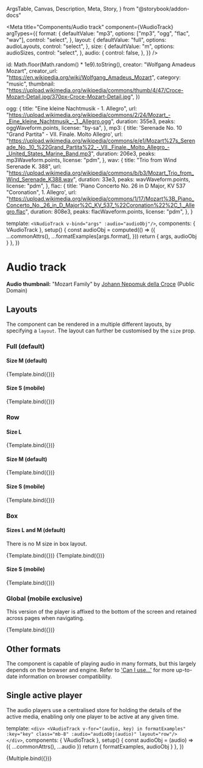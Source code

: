   ArgsTable,
  Canvas,
  Description,
  Meta,
  Story,
} from "@storybook/addon-docs"



<Meta
  title="Components/Audio track"
  component={VAudioTrack}
  argTypes={{
    format: {
      defaultValue: "mp3",
      options: ["mp3", "ogg", "flac", "wav"],
      control: "select",
    },
    layout: {
      defaultValue: "full",
      options: audioLayouts,
      control: "select",
    },
    size: {
      defaultValue: "m",
      options: audioSizes,
      control: "select",
    },
    audio: {
      control: false,
    },
  }}
/>

  id: Math.floor(Math.random() * 1e9).toString(),
  creator: "Wolfgang Amadeus Mozart",
  creator_url: "https://en.wikipedia.org/wiki/Wolfgang_Amadeus_Mozart",
  category: "music",
  thumbnail:
    "https://upload.wikimedia.org/wikipedia/commons/thumb/4/47/Croce-Mozart-Detail.jpg/370px-Croce-Mozart-Detail.jpg",
})

  ogg: {
    title: "Eine kleine Nachtmusik - 1. Allegro",
    url: "https://upload.wikimedia.org/wikipedia/commons/2/24/Mozart_-_Eine_kleine_Nachtmusik_-_1._Allegro.ogg",
    duration: 355e3,
    peaks: oggWaveform.points,
    license: "by-sa",
  },
  mp3: {
    title: 'Serenade No. 10 "Grand Partita" - VII. Finale. Molto Allegro',
    url: "https://upload.wikimedia.org/wikipedia/commons/e/e1/Mozart%27s_Serenade_No._10_%22Grand_Partita%22_-_VII._Finale._Molto_Allegro_-_United_States_Marine_Band.mp3",
    duration: 206e3,
    peaks: mp3Waveform.points,
    license: "pdm",
  },
  wav: {
    title: "Trio from Wind Serenade K. 388",
    url: "https://upload.wikimedia.org/wikipedia/commons/b/b3/Mozart_Trio_from_Wind_Serenade_K388.wav",
    duration: 33e3,
    peaks: wavWaveform.points,
    license: "pdm",
  },
  flac: {
    title: 'Piano Concerto No. 26 in D Major, KV 537 "Coronation", 1. Allegro',
    url: "https://upload.wikimedia.org/wikipedia/commons/1/17/Mozart%3B_Piano_Concerto_No._26_in_D_Major%2C_KV_537_%22Coronation%22%2C_1._Allegro.flac",
    duration: 808e3,
    peaks: flacWaveform.points,
    license: "pdm",
  },
}

  template: `<VAudioTrack v-bind="args" :audio="audioObj"/>`,
  components: { VAudioTrack },
  setup() {
    const audioObj = computed(() => ({
      ...commonAttrs(),
      ...formatExamples[args.format],
    }))
    return { args, audioObj }
  },
})

# Audio track

<Description of={VAudioTrack} />

<ArgsTable of={VAudioTrack} />

**Audio thumbnail:** "Mozart Family" by
[Johann Nepomuk della Croce](https://en.wikipedia.org/wiki/Johann_Nepomuk_della_Croce)
(Public Domain)

## Layouts

The component can be rendered in a multiple different layouts, by specifying a
`layout`. The layout can further be customised by the `size` prop.

### Full (default)

#### Size M (default)

<Canvas>
  <Story
    name="Full (medium)"
    args={
      {
        // layout: 'full', (default)
        // size: 'm', (default)
      }
    }
  >
    {Template.bind({})}
  </Story>
</Canvas>

#### Size S (mobile)

<Canvas>
  <Story
    name="Full (small)"
    args={{
      // layout: 'full', (default)
      size: "s",
    }}
    parameters={{
      viewport: { defaultViewport: "sm" },
    }}
  >
    {Template.bind({})}
  </Story>
</Canvas>

### Row

#### Size L

<Canvas>
  <Story
    name="Row (large)"
    args={{
      layout: "row",
      size: "l",
    }}
  >
    {Template.bind({})}
  </Story>
</Canvas>

#### Size M (default)

<Canvas>
  <Story
    name="Row (medium)"
    args={{
      layout: "row",
      // size: 'm', (default)
    }}
  >
    {Template.bind({})}
  </Story>
</Canvas>

#### Size S (mobile)

<Canvas>
  <Story
    name="Row (small)"
    args={{
      layout: "row",
      size: "s",
    }}
    parameters={{
      viewport: { defaultViewport: "sm" },
    }}
  >
    {Template.bind({})}
  </Story>
</Canvas>

### Box

#### Sizes L and M (default)

There is no M size in box layout.

<Canvas>
  <Story
    name="Box (large)"
    args={{
      layout: "box",
      size: "l",
    }}
  >
    {Template.bind({})}
  </Story>
  <Story
    name="Box (medium)"
    args={{
      layout: "box",
      size: "l",
    }}
  >
    {Template.bind({})}
  </Story>
</Canvas>

#### Size S (mobile)

<Canvas>
  <Story
    name="Box (small)"
    args={{
      layout: "box",
      size: "s",
    }}
    parameters={{
      viewport: { defaultViewport: "sm" },
    }}
  >
    {Template.bind({})}
  </Story>
</Canvas>

### Global (mobile exclusive)

This version of the player is affixed to the bottom of the screen and retained
across pages when navigating.

<Canvas>
  <Story
    name="Global"
    args={{
      layout: "global",
    }}
    parameters={{
      viewport: { defaultViewport: "sm" },
    }}
  >
    {Template.bind({})}
  </Story>
</Canvas>

## Other formats

The component is capable of playing audio in many formats, but this largely
depends on the browser and engine. Refer to
['Can I use...'](https://caniuse.com/?search=audio%20format) for more up-to-date
information on browser compatibility.

## Single active player

The audio players use a centralised store for holding the details of the active
media, enabling only one player to be active at any given time.

  template: `
    <div>
      <VAudioTrack
        v-for="(audio, key) in formatExamples"
        :key="key"
        class="mb-8"
        :audio="audioObj(audio)"
        layout="row"/>
    </div>
  `,
  components: { VAudioTrack },
  setup() {
    const audioObj = (audio) => ({ ...commonAttrs(), ...audio })
    return { formatExamples, audioObj }
  },
})

<Canvas>
  <Story name="Multiple">{Multiple.bind({})}</Story>
</Canvas>

